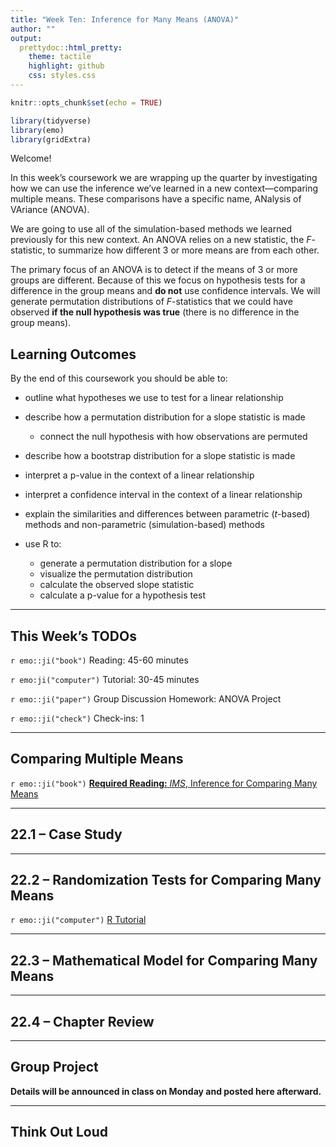 ```yaml
---
title: "Week Ten: Inference for Many Means (ANOVA)"
author: ""
output:
  prettydoc::html_pretty:
    theme: tactile
    highlight: github
    css: styles.css
---
```


```r
knitr::opts_chunk$set(echo = TRUE)
```

```r
library(tidyverse)
library(emo)
library(gridExtra)
```


Welcome!

In this week's coursework we are wrapping up the quarter by investigating how 
we can use the inference we've learned in a new context---comparing multiple 
means. These comparisons have a specific name, ANalysis of VAriance (ANOVA). 


We are going to use all of the simulation-based methods we learned previously 
for this new context. An ANOVA relies on a new statistic, the $F$-statistic, to 
summarize how different 3 or more means are from each other. 

The primary focus of an ANOVA is to detect if the means of 3 or more groups are 
different. Because of this we focus on hypothesis tests for a difference in the 
group means and **do not** use confidence intervals. We will generate
permutation distributions of $F$-statistics that we could have observed
**if the null hypothesis was true** (there is no difference in the group means).


## Learning Outcomes 

By the end of this coursework you should be able to:

- outline what hypotheses we use to test for a linear relationship
- describe how a permutation distribution for a slope statistic is made
  * connect the null hypothesis with how observations are permuted
- describe how a bootstrap distribution for a slope statistic is made
- interpret a p-value in the context of a linear relationship 
- interpret a confidence interval in the context of a linear relationship
- explain the similarities and differences between parametric ($t$-based)
methods and non-parametric (simulation-based) methods


- use R to:
  * generate a permutation distribution for a slope
  * visualize the permutation distribution
  * calculate the observed slope statistic
  * calculate a p-value for a hypothesis test


---

## This Week's TODOs

`r emo::ji("book")` Reading: 45-60 minutes 

`r emo:ji("computer")` Tutorial: 30-45 minutes

`r emo::ji("paper")` Group Discussion Homework: ANOVA Project  

`r emo::ji("check")` Check-ins: 1

---

## Comparing Multiple Means

`r emo::ji("book")` [**Required Reading:** *IMS*, Inference for Comparing Many Means](https://openintro-ims.netlify.app/inference-many-means.html)

---

## 22.1 -- Case Study


---

## 22.2 -- Randomization Tests for Comparing Many Means

`r emo::ji("computer")` [R Tutorial](https://openintro.shinyapps.io/ims-05-infer-08/)

---

## 22.3 -- Mathematical Model for Comparing Many Means


---

## 22.4 -- Chapter Review 


---

## Group Project

**Details will be announced in class on Monday and posted here afterward.** 

---

## Think Out Loud



